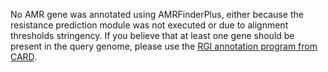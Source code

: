 No AMR gene was annotated using AMRFinderPlus, either because the resistance prediction module was not executed or due to alignment thresholds stringency. If you believe that at least one gene should be present in the query genome, please use the [RGI annotation program from CARD](https://card.mcmaster.ca/analyze/rgi).